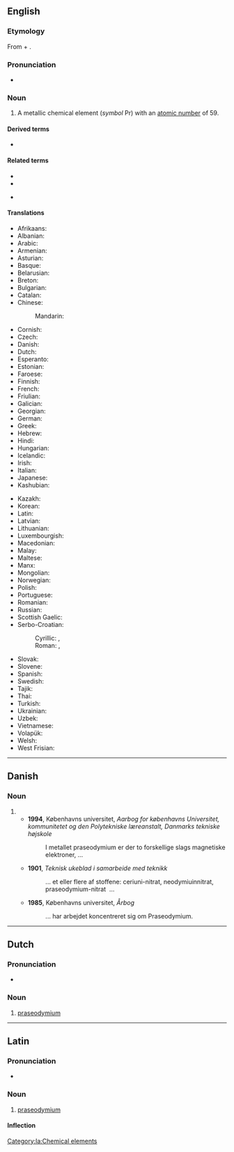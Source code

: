 ==English==
{{elements|Pr|cerium|Ce|neodymium|Nd}}

===Etymology===
From {{etyl|grc|en}} {{m|grc|πράσιος||leek-green}} + {{m|en|didymium}}.

===Pronunciation===
* {{IPA|/ˌpɹeɪzioʊˈdɪmiəm/|lang=en}}

===Noun===
{{en-noun|-|s}}
{{wikipedia}}

# A metallic chemical element (''symbol'' Pr) with an [[atomic number]] of 59.

====Derived terms====
* {{l|en|praseodymium trichloride}}

====Related terms====
{{rel-top}}
* {{l|en|didymium}}
* {{l|en|neodymium}}
{{rel-mid}}
* {{l|en|praseolite}}
{{rel-bottom}}

====Translations====
{{trans-top|chemical element}}
* Afrikaans: {{t+|af|praseodimium}}
* Albanian: {{t|sq|prazeodim}}
* Arabic: {{t|ar|بْرَاسُودِيمْيُوم|tr=brasudimyum|m}}
* Armenian: {{t+|hy|պրազեոդիմ}}
* Asturian: {{t|ast|praseodimiu|m}}
* Basque: {{t|eu|praseodimioa}}
* Belarusian: {{t|be|празеады́м|m}}
* Breton: {{t|br|prazeodim}}
* Bulgarian: {{t|bg|празеоди́м|m}}
* Catalan: {{t+|ca|praseodimi|m}}
* Chinese:
*: Mandarin: {{t+|cmn|鐠|tr=pǔ}}
* Cornish: {{t|kw|prasodyum}}
* Czech: {{t+|cs|praseodym}}
* Danish: {{t+|da|praseodymium|n}}
* Dutch: {{t+|nl|praseodymium|n}}
* Esperanto: {{t+|eo|prazeodimo}}
* Estonian: {{t+|et|praseodüüm}}
* Faroese: {{t|fo|praseodymium|n}}
* Finnish: {{t+|fi|praseodyymi}}
* French: {{t+|fr|praséodyme|m}}
* Friulian: {{t|fur|praseodimi}}
* Galician: {{t+|gl|praseodimio|m}}
* Georgian: {{t|ka|პრაზეოდიმი}}
* German: {{t+|de|Praseodym|n}}
* Greek: {{t+|el|πρασεοδύμιο|n}}
* Hebrew: {{t|he|פרסיאודימיום|tr=prasiodímyum}}
* Hindi: {{t+|hi|श्यामला|tr=shyaamalaa|sc=Deva}}
* Hungarian: {{t+|hu|prazeodímium}}
* Icelandic: {{t+|is|praseódým}}
* Irish: {{t|ga|praiséidimiam}}
* Italian: {{t+|it|praseodimio|m}}
* Japanese: {{t+|ja|プラセオジム|tr=puraseojimu}}
* Kashubian: {{t|csb|prazeòdim}}
{{trans-mid}}
* Kazakh: {{t|kk|празеодий}}
* Korean: {{t+|ko|프라세오디뮴}}
* Latin: {{t+|la|praseodymium}}
* Latvian: {{t|lv|prazeodīms}}
* Lithuanian: {{t+|lt|prazeodimis}}
* Luxembourgish: {{t|lb|Praseodym}}
* Macedonian: {{t|mk|празеодимиум|m}}
* Malay: {{t|ms|praseodimium}}
* Maltese: {{t|mt|praseodimjum}}
* Manx: {{t|gv|prashodymmium}}
* Mongolian: {{t|mn|празеодим|sc=Cyrl}}
* Norwegian: {{t|no|praseodym}}
* Polish: {{t+|pl|prazeodym|m}}
* Portuguese: {{t+|pt|praseodímio|m}}
* Romanian: {{t+|ro|praseodim|n}}
* Russian: {{t+|ru|празеоди́м|m}}
* Scottish Gaelic: {{t|gd|praiseoidimiam}}
* Serbo-Croatian:
*: Cyrillic: {{t|sh|празеодиjум|m}}, {{t|sh|прасеодимиј|m}}
*: Roman: {{t|sh|prazeodijum|m}}, {{t+|sh|praseodimij|m}}
* Slovak: {{t+|sk|prazeodým|m}}
* Slovene: {{t+|sl|prazeodim|m}}
* Spanish: {{t+|es|praseodimio|m}}
* Swedish: {{t+|sv|praseodym|n}}
* Tajik: {{t|tg|празеодим}}
* Thai: {{t|th|เพรซิโอดิเมียม|tr=prēsiodimiam}}
* Turkish: {{t+|tr|praseodim}}
* Ukrainian: {{t+|uk|празеоди́м|m|tr=prazeodým}}
* Uzbek: {{t+|uz|prazeodim}}
* Vietnamese: {{t|vi|prazeođim}}
* Volapük: {{t+|vo|praseodin}}
* Welsh: {{t|cy|praseodiwm}}
* West Frisian: {{t|fy|praseodymium}}
{{trans-bottom}}

----

==Danish==

===Noun===
{{da-noun}}

# {{alternative form of|praseodym|lang=da}}
#* '''1994''', Københavns universitet, ''Aarbog for københavns Universitet, kommunitetet og den Polytekniske læreanstalt, Danmarks tekniske højskole''
#*: I metallet praseodymium er der to forskellige slags magnetiske elektroner,&nbsp;...
#* '''1901''', ''Teknisk ukeblad i samarbeide med teknikk''
#*: ... et eller flere af stoffene: ceriuni-nitrat, neodymiuinnitrat, praseodymium-nitrat &nbsp;...
#* '''1985''', Københavns universitet, ''Årbog''
#*: ... har arbejdet koncentreret sig om Praseodymium.

----

==Dutch==
{{wikipedia|lang=nl}}
{{elements|Pr|cerium|Ce|neodymium|Nd|lang=nl}}

===Pronunciation===
* {{audio|Nl-praseodymium.ogg|Audio|lang=nl}}

===Noun===
{{nl-noun|n|-|-}}

# [[#English|praseodymium]]

----

==Latin==
{{wikipedia|lang=la}}

===Pronunciation===
* {{la-IPA|praseodymium}}

===Noun===
{{la-noun|praseodymium|praseodymiī|n|second}}

# [[#English|praseodymium]]

====Inflection====
{{la-decl-2nd-N|praseodymi}}

[[Category:la:Chemical elements]]